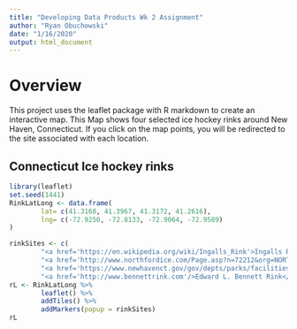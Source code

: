 ```yaml
---
title: "Developing Data Products Wk 2 Assignment"
author: "Ryan Obuchowski"
date: "1/16/2020"
output: html_document
---
```


# Overview 
This project uses the leaflet package with R markdown to create an interactive map.  This Map shows four selected ice hockey rinks around New Haven, Connecticut.  If you click on the map points, you will be redirected to the site associated with each location. 

## Connecticut Ice hockey rinks
```r
library(leaflet)
set.seed(1441)
RinkLatLong <- data.frame(
        lat= c(41.3168, 41.3967, 41.3172, 41.2616),
        lng= c(-72.9250, -72.8133, -72.9064, -72.9589)
)

rinkSites <- c( 
        "<a href='https://en.wikipedia.org/wiki/Ingalls_Rink'>Ingalls Rink</a>",
        "<a href='http://www.northfordice.com/Page.asp?n=72212&org=NORTHFORDICE'>Northford Ice Pavilion</a>",
        "<a href='https://www.newhavenct.gov/gov/depts/parks/facilities/ralph_walker_skating_rink.htm'> Ralph Walker Rink</a>",
        "<a href='http://www.bennettrink.com'/>Edward L. Bennett Rink</a>")
rL <- RinkLatLong %>%
        leaflet() %>%
        addTiles() %>%
        addMarkers(popup = rinkSites)
rL
```

